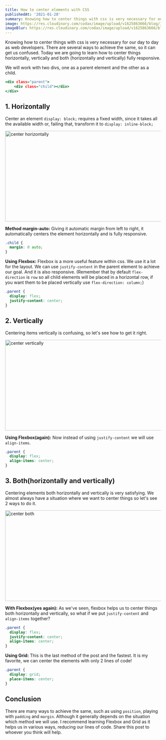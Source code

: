 ```yaml
---
title: How to center elements with CSS
publishedAt: '2021-01-28'
summary: Knowing how to center things with css is very necessary for our day to day as web developers. There are several ways to achieve the same, so it can get us confused. Today we are going to learn how to center things horizontally, vertically and both (horizontally and vertically) fully responsive.
image: https://res.cloudinary.com/codax/image/upload/v1625863666/blog/1/cover_.png
imageBlur: https://res.cloudinary.com/codax/image/upload/v1625863666/blog/1/cover_blur.jpg
---
```


Knowing how to center things with css is very necessary for our day to day as web developers. There are several ways to achieve the same, so it can get us confused. Today we are going to learn how to center things horizontally, vertically and both (horizontally and vertically) fully responsive.

We will work with two divs, one as a parent element and the other as a child.

```html:index.html
<div class="parent">
	<div class="child"></div>
</div>
```

## 1. Horizontally

Center an element `display: block;` requires a fixed width, since it takes all the available width or, failing that, transform it to `display: inline-block;`

<Image
  height='293'
  width='880'
  alt='center horizontally'
  src='https://res.cloudinary.com/codax/image/upload/v1616080807/blog/1/Center_horizontally_CSS.jpg'
  placeholder='blur'
  blurDataURL='https://res.cloudinary.com/codax/image/upload/v1625845369/blog/1/horizontally_blur.jpg'
/>

**Method margin-auto:** Giving it automatic margin from left to right, it automatically
centers the element horizontally and is fully responsive.

```css
.child {
  margin: 0 auto;
}
```

**Using Flexbox:**
Flexbox is a more useful feature within css. We use it a lot for the layout. We can use `justify-content` in the parent element to achieve our goal. And it is also responsive. (Remember that by default `flex-direction` is `row` so all child elements will be placed in a horizontal row, if you want them to be placed vertically use `flex-direction: column;`)

```css
.parent {
  display: flex;
  justify-content: center;
}
```

## 2. Vertically

Centering items vertically is confusing, so let's see how to get it right.

<Image
  height='293'
  width='880'
  alt='center vertically'
  src='https://res.cloudinary.com/codax/image/upload/v1616080807/blog/1/Center_vertically_CSS.jpg'
  placeholder='blur'
  blurDataURL='https://res.cloudinary.com/codax/image/upload/v1625845369/blog/1/vertically_blur.jpg'
/>

**Using Flexbox(again):** Now instead of using `justify-content` we will use `align-items`.

```css
.parent {
  display: flex;
  align-items: center;
}
```

## 3. Both(horizontally and vertically)

Centering elements both horizontally and vertically is very satisfying. We almost always have a situation where we want to center things so let's see 2 ways to do it.

<Image
  height='293'
  width='880'
  alt='center both'
  src='https://res.cloudinary.com/codax/image/upload/v1616080807/blog/1/center_both_css.jpg'
  placeholder='blur'
  blurDataURL='https://res.cloudinary.com/codax/image/upload/v1625845369/blog/1/both_blur.jpg'
/>

**With Flexbox(yes again):** As we've seen, flexbox helps us to center things both
horizontally and vertically, so what if we put `justify-content` and `align-items`
together?

```css
.parent {
  display: flex;
  justify-content: center;
  align-items: center;
}
```

**Using Grid:**
This is the last method of the post and the fastest. It is my favorite, we can center the elements with only 2 lines of code!

```css
.parent {
  display: grid;
  place-items: center;
}
```

## Conclusion

There are many ways to achieve the same, such as using `position`, playing with `padding` and `margin`. Although it generally depends on the situation which method we will use. I recommend learning Flexbox and Grid as it helps us in various ways, reducing our lines of code. Share this post to whoever you think will help.
